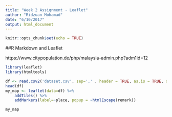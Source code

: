 ```yaml
---
title: "Week 2 Assignment - Leaflet"
author: "Ridzuan Mohamad"
date: "6/10/2017"
output: html_document
---
```


```r
knitr::opts_chunk$set(echo = TRUE)
```

##R Markdown and Leaflet

https://www.citypopulation.de/php/malaysia-admin.php?adm1id=12

```r
library(leaflet)
library(htmltools)

df <- read.csv2('dataset.csv', sep=',' , header = TRUE, as.is = TRUE, dec=".")
head(df)
my_map <- leaflet(data=df) %>%
    addTiles() %>%
    addMarkers(label=~place, popup = ~htmlEscape(remark))

my_map
```